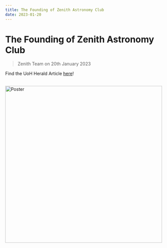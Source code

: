 ```yaml
---
title: The Founding of Zenith Astronomy Club
date: 2023-01-20
---
```



# The Founding of Zenith Astronomy Club
> Zenith Team on 20th January 2023


Find the UoH Herald Article [here](https://herald.uohyd.ac.in/inauguration-of-the-observatory/)!
<br></br>
<div className='flex justify-center'>
<Image 
    src="https://res.cloudinary.com/dwrbu6mcc/image/upload/v1726501090/Zenith-Website/Events/zenith/Founding/25/8_skssm9.jpg"
    alt="Poster"
    width="500"
    height="500"
    className="rounded-2xl w-1/2 h-auto"
/>
</div>